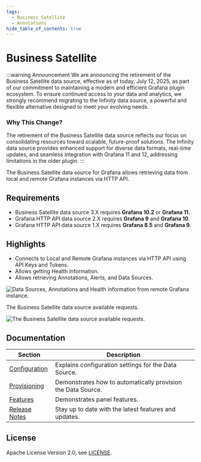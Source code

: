```yaml
---
tags:
  - Business Satellite
  - Annotations
hide_table_of_contents: true
---
```



# Business Satellite

:::warning Announcement
We are announcing the retirement of the Business Satellite data source, effective as of today, July 12, 2025, as part of our commitment to maintaining a modern and efficient Grafana plugin ecosystem. To ensure continued access to your data and analytics, we strongly recommend migrating to the Infinity data source, a powerful and flexible alternative designed to meet your evolving needs.

### Why This Change?

The retirement of the Business Satellite data source reflects our focus on consolidating resources toward scalable, future-proof solutions. The Infinity data source provides enhanced support for diverse data formats, real-time updates, and seamless integration with Grafana 11 and 12, addressing limitations in the older plugin.
:::

The Business Satellite data source for Grafana allows retrieving data from local and remote Grafana instances via HTTP API.

## Requirements

- Business Satellite data source 3.X requires **Grafana 10.2** or **Grafana 11**.
- Grafana HTTP API data source 2.X requires **Grafana 9** and **Grafana 10**.
- Grafana HTTP API data source 1.X requires **Grafana 8.5** and **Grafana 9**.

<GettingStarted />

## Highlights

- Connects to Local and Remote Grafana instances via HTTP API using API Keys and Tokens.
- Allows getting Health information.
- Allows retrieving Annotations, Alerts, and Data Sources.

<Image
  title="Data Sources, Annotations and Health information from remote Grafana instance."
  src="/img/plugins/business-satellite/dashboard.png"
/>

The Business Satellite data source available requests.

<Image
  title="The Business Satellite data source available requests."
  src="/img/plugins/business-satellite/business-satellite-requests.gif"
/>

<Tutorial />

## Documentation

| Section                        | Description                                                  |
| ------------------------------ | ------------------------------------------------------------ |
| [Configuration](configuration) | Explains configuration settings for the Data Source.         |
| [Provisioning](provisioning)   | Demonstrates how to automatically provision the Data Source. |
| [Features](features)           | Demonstrates panel features.                                 |
| [Release Notes](release)       | Stay up to date with the latest features and updates.        |

## License

Apache License Version 2.0, see [LICENSE](https://github.com/volkovlabs/business-satellite/blob/main/LICENSE).

